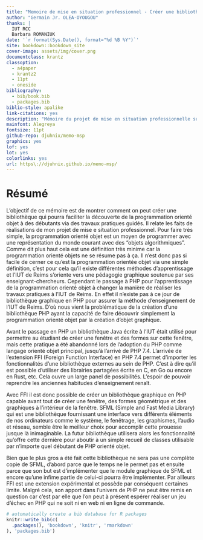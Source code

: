 ```yaml
--- 
title: "Memoire de mise en situation professionnel - Créer une bibliothèque PHP"
author: "Germain Jr. OLEA-OYOUGOU"
thanks: |
  IUT RCC  
  Barbara ROMANIUK
date: '`r format(Sys.Date(), format="%d %B %Y")`'
site: bookdown::bookdown_site
cover-image: assets/img/cover.png
documentclass: krantz
classoption:
  - a4paper
  - krantz2
  - 11pt
  - oneside
bibliography:
  - bib/book.bib
  - packages.bib
biblio-style: apalike
link-citations: yes
description: "Mémoire du projet de mise en situation professionnelle sur la création d'une bibliothèque PHP"
mainfont: Alegreya
fontsize: 11pt
github-repo: djuhnix/memo-msp
graphics: yes
lof: yes
lot: yes
colorlinks: yes
url: https\://djuhnix.github.io/memo-msp/
---
```


# Résumé {-}

L'objectif de ce mémoire est de montrer comment on peut créer une bibliothèque qui pourra faciliter la découverte de la programmation orienté objet à des débutants via des travaux pratiques guidés. Il relate les faits de réalisations de mon projet de mise e situation professionnel.
Pour faire très simple, la programmation orienté objet est un moyen de programmer avec une représentation du monde courant avec des "objets algorithmiques". Comme dit plus haut cela est une définition très minime car la programmation orienté objets ne se résume pas à ça. Il n'est donc pas si facile de cerner ce qu'est la programmation orientée objet via une simple définition, c'est pour cela qu'il existe différentes méthodes d'apprentissage et l'IUT de Reims s'oriente vers une pédagogie graphique soutenue par ses enseignant-chercheurs. Cependant le passage à PHP pour l'apprentissage de la programmation orienté objet à changer la manière de réaliser les travaux pratiques à l'IUT de Reims. En effet il n'existe pas à ce jour de bibliothèque graphique en PHP pour assurer la méthode d'enseignement de l'IUT de Reims. D'où nous vient la problématique de la création d'une bibliothèque PHP ayant la capacité de faire découvrir simplement la programmation orienté objet par la création d'objet graphique.

Avant le passage en PHP un bibliothèque Java écrite à l'IUT était utilisé pour permettre au étudiant de créer une fenêtre et des formes sur cette fenêtre, mais cette pratique a été abandonné lors de l'adoption du PHP comme langage orienté objet principal, jusqu'à l'arrivé de PHP 7.4.
L'arrivée de l'extension FFI (Foreign Function Interface) en PHP 7.4 permet d'importer les fonctionnalités d'une bibliothèque externes au sein de PHP. C'est à dire qu'il est possible d'utiliser des librairies partagées écrite en C, en Go ou encore en Rust, etc. Cela ouvre un large panel de possibilités. L'espoir de pouvoir reprendre les anciennes habitudes d'enseignement renaît.

Avec FFI il est donc possible de créer un bibliothèque graphique en PHP capable avant tout de créer une fenêtre, des formes géométrique et des graphiques à l'intérieur de la fenêtre. SFML (Simple and Fast Media Library) qui est une bibliothèque fournissant une interface vers différents éléments de nos ordinateurs comme le système, le fenêtrage, les graphismes, l'audio et réseau, semble être le meilleur choix pour accomplir cette prouesse jusque là inimaginable. La futur bibliothèque utilisera alors les fonctionnalité qu'offre cette dernière pour aboutir à un simple recueil de classes utilisable par n'importe quel débutant de PHP orienté objet.

Bien que le plus gros a été fait cette bibliothèque ne sera pas une complète copie de SFML, d'abord parce que le temps ne le permet pas et ensuite parce que son but est d'implémenter que le module graphique de SFML et encore qu'une infime partie de celui-ci pourra être implémenter. Par ailleurs FFI est une extension expérimental et possède par conséquent certaines limite. Malgré cela, son apport dans l'univers de PHP ne peut être remis en question car c'est par elle que l'on peut à présent espérer réaliser un jeu d'échec en PHP qui ne soit ni en web ni en ligne de commande.

```r
# automatically create a bib database for R packages
knitr::write_bib(c(
  .packages(), 'bookdown', 'knitr', 'rmarkdown'
), 'packages.bib')
```
